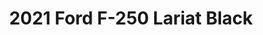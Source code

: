 ---
yrmm: 2110
brand: Ford
year: 2021
model: F-250
trim: Lariat
color: Black
title: 2021 Ford F-250 Lariat Black
description: Carli lift, KMC wheels, Nitto Tires, AMP Research steps, Retrax bed
  cover, Baja Squadron lights
alt: Black 2021 Ford F-250 De-Tremor build with Carli lift kit, KMC wheels,
  Nitto Ridge Grappeler tires, AMP Research steps, Retrax bedcover, and Baja
  Squadron lights.
width: 1407
height: 2500
---